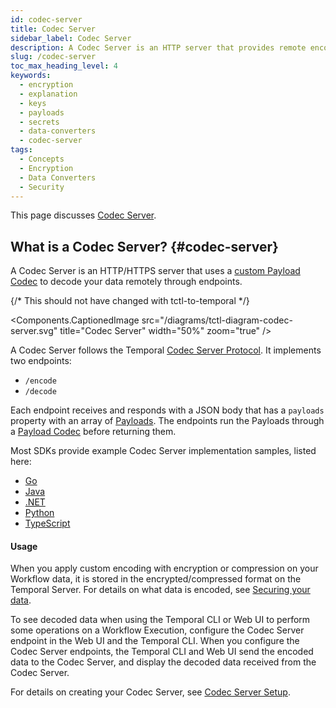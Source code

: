 ```yaml
---
id: codec-server
title: Codec Server
sidebar_label: Codec Server
description: A Codec Server is an HTTP server that provides remote encoding and decoding for Temporal Payloads.
slug: /codec-server
toc_max_heading_level: 4
keywords:
  - encryption
  - explanation
  - keys
  - payloads
  - secrets
  - data-converters
  - codec-server
tags:
  - Concepts
  - Encryption
  - Data Converters
  - Security
---
```



This page discusses [Codec Server](#codec-server). 

## What is a Codec Server? {#codec-server}

A Codec Server is an HTTP/HTTPS server that uses a [custom Payload Codec](/production-deployment/data-encryption) to decode your data remotely through endpoints.

{/* This should not have changed with tctl-to-temporal */}

<Components.CaptionedImage
    src="/diagrams/tctl-diagram-codec-server.svg"
    title="Codec Server"
    width="50%"
    zoom="true"
/>

A Codec Server follows the Temporal [Codec Server Protocol](https://github.com/temporalio/samples-go/tree/main/codec-server#codec-server-protocol).
It implements two endpoints:

- `/encode`
- `/decode`

Each endpoint receives and responds with a JSON body that has a `payloads` property with an array of [Payloads](/dataconversion#payload).
The endpoints run the Payloads through a [Payload Codec](/payload-codec) before returning them.

Most SDKs provide example Codec Server implementation samples, listed here:

- [Go](https://github.com/temporalio/samples-go/tree/main/codec-server)
- [Java](https://github.com/temporalio/sdk-java/tree/master/temporal-remote-data-encoder)
- [.NET](https://github.com/temporalio/samples-dotnet/tree/main/src/Encryption)
- [Python](https://github.com/temporalio/samples-python/blob/main/encryption/codec_server.py)
- [TypeScript](https://github.com/temporalio/samples-typescript/blob/main/encryption/src/codec-server.ts)

#### Usage

When you apply custom encoding with encryption or compression on your Workflow data, it is stored in the encrypted/compressed format on the Temporal Server. For details on what data is encoded, see [Securing your data](/production-deployment/data-encryption).

To see decoded data when using the Temporal CLI or Web UI to perform some operations on a Workflow Execution, configure the Codec Server endpoint in the Web UI and the Temporal CLI.
When you configure the Codec Server endpoints, the Temporal CLI and Web UI send the encoded data to the Codec Server, and display the decoded data received from the Codec Server.

For details on creating your Codec Server, see [Codec Server Setup](/production-deployment/data-encryption#codec-server-setup).

